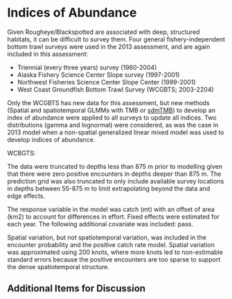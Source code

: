 # Indices of Abundance

Given Rougheye/Blackspotted are associated with deep, structured habitats, it can be difficult to survey them. Four general fishery-independent bottom trawl surveys were used in the 2013 assessment, and are again included in this assessment:

* Triennial (every three years) survey (1980-2004)
* Alaska Fishery Science Center Slope survey (1997-2001)
* Northwest Fisheries Science Center Slope Center (1999-2001)
* West Coast Groundfish Bottom Trawl Survey (WCGBTS; 2003-2204)

Only the WCGBTS has new data for this assessment, but new methods (Spatial and spatiotemporal GLMMs with TMB or [sdmTMB](https://pbs-assess.github.io/sdmTMB/)) to develop an index of abundance were applied to all surveys to update all indices. Two distributions (gamma and lognormal) were considered, as was the case in 2013 model when a non-spatial generalized linear mixed model was used to develop indices of abundance.

WCBGTS:

The data were truncated to depths less than 875 m prior to modelling given that there were zero positive encounters in depths deeper than 875 m. The prediction grid was also truncated to only include available survey locations in depths between 55-875 m to limit extrapolating beyond the data and edge effects. 

The response variable in the model was catch (mt) with an offset of area (km2) to account for differences in effort. Fixed effects were estimated for each year. The following additional covariate was included: pass. 

Spatial variation, but not spatiotemporal variation, was included in the encounter probability and the positive catch rate model. Spatial variation was approximated using 200 knots, where more knots led to non-estimable standard errors because the positive encounters are too sparse to support the dense spatiotemporal structure.


## Additional Items for Discussion


